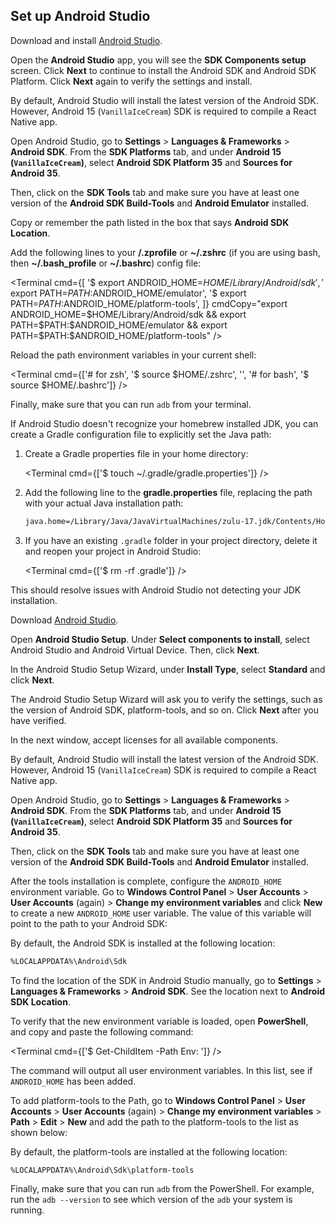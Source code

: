 
## Set up Android Studio

<Tabs>

<Tab label="macOS">

<Step label="1">

Download and install [Android Studio](https://developer.android.com/studio).

</Step>

<Step label="2">

Open the **Android Studio** app, you will see the **SDK Components setup** screen. Click **Next** to continue to install the Android SDK and Android SDK Platform. Click **Next** again to verify the settings and install.

<ContentSpotlight
  alt="Android Studio SDK Components setup"
  src="/static/images/android-studio/sdk-components-setup.png"
  className="max-w-[540px]"
/>

</Step>

<Step label="3">

By default, Android Studio will install the latest version of the Android SDK. However, Android 15 (`VanillaIceCream`) SDK is required to compile a React Native app.

Open Android Studio, go to **Settings** &gt; **Languages & Frameworks** &gt; **Android SDK**. From the **SDK Platforms** tab, and under **Android 15 (`VanillaIceCream`)**, select **Android SDK Platform 35** and **Sources for Android 35**.

<ContentSpotlight
  alt="Android SDK Platforms"
  src="/static/images/android-studio/sdk-platforms.png"
  className="max-w-[640px]"
/>

</Step>

<Step label="4">

Then, click on the **SDK Tools** tab and make sure you have at least one version of the **Android SDK Build-Tools** and **Android Emulator** installed.

<ContentSpotlight
  alt="Android SDK build tools."
  src="/static/images/android-studio/build-tools.png"
  className="max-w-[640px]"
/>

</Step>

<Step label="5">

Copy or remember the path listed in the box that says **Android SDK Location**.

<ContentSpotlight
  alt="Android SDK location"
  src="/static/images/android-studio/sdk-location.png"
  className="max-w-[640px]"
/>
</Step>

<Step label="6">

Add the following lines to your **/.zprofile** or **~/.zshrc** (if you are using bash, then **~/.bash_profile** or **~/.bashrc**) config file:

<Terminal
  cmd={[
    '$ export ANDROID_HOME=$HOME/Library/Android/sdk',
    '$ export PATH=$PATH:$ANDROID_HOME/emulator',
    '$ export PATH=$PATH:$ANDROID_HOME/platform-tools',
  ]}
  cmdCopy="export ANDROID_HOME=$HOME/Library/Android/sdk && export PATH=$PATH:$ANDROID_HOME/emulator && export PATH=$PATH:$ANDROID_HOME/platform-tools"
/>

</Step>

<Step label="7">

Reload the path environment variables in your current shell:

<Terminal
  cmd={['# for zsh', '$ source $HOME/.zshrc', '', '# for bash', '$ source $HOME/.bashrc']}
/>

</Step>

<Step label="8">

Finally, make sure that you can run `adb` from your terminal.

<Collapsible summary="Troubleshooting: Android Studio not recognizing JDK">

If Android Studio doesn't recognize your homebrew installed JDK, you can create a Gradle configuration file to explicitly set the Java path:

1.  Create a Gradle properties file in your home directory:

    <Terminal cmd={['$ touch ~/.gradle/gradle.properties']} />

2.  Add the following line to the **gradle.properties** file, replacing the path with your actual Java installation path:

    ```bash gradle.properties
    java.home=/Library/Java/JavaVirtualMachines/zulu-17.jdk/Contents/Home
    ```

3.  If you have an existing `.gradle` folder in your project directory, delete it and reopen your project in Android Studio:

    <Terminal cmd={['$ rm -rf .gradle']} />

This should resolve issues with Android Studio not detecting your JDK installation.

</Collapsible>

</Step>

</Tab>

<Tab label="Windows">

<Step label="1">

Download [Android Studio](https://developer.android.com/studio).

</Step>

<Step label="2">

Open **Android Studio Setup**. Under **Select components to install**, select Android Studio and Android Virtual Device. Then, click **Next**.

</Step>

<Step label="3">

In the Android Studio Setup Wizard, under **Install Type**, select **Standard** and click **Next**.

<ContentSpotlight
  alt="Android Studio Setup Wizard asks for the type of installation."
  src="/static/images/android-studio/windows-install-type.png"
  className="max-w-[600px]"
/>

</Step>

<Step label="4">

The Android Studio Setup Wizard will ask you to verify the settings, such as the version of Android SDK, platform-tools, and so on. Click **Next** after you have verified.

</Step>

<Step label="5">

In the next window, accept licenses for all available components.

<ContentSpotlight
  alt="Android Studio Setup Wizard asks to accept various licenses to install the tools."
  src="/static/images/android-studio/windows-licenses.png"
  className="max-w-[600px]"
/>

</Step>

<Step label="6">

By default, Android Studio will install the latest version of the Android SDK. However, Android 15 (`VanillaIceCream`) SDK is required to compile a React Native app.

Open Android Studio, go to **Settings** &gt; **Languages & Frameworks** &gt; **Android SDK**. From the **SDK Platforms** tab, and under **Android 15 (`VanillaIceCream`)**, select **Android SDK Platform 35** and **Sources for Android 35**.

<ContentSpotlight
  alt="Android SDK Platforms"
  src="/static/images/android-studio/windows-sdk-platforms.png"
  className="max-w-[640px]"
/>

</Step>

<Step label="7">

Then, click on the **SDK Tools** tab and make sure you have at least one version of the **Android SDK Build-Tools** and **Android Emulator** installed.

<ContentSpotlight
  alt="Android SDK build tools"
  src="/static/images/android-studio/windows-build-tools.png"
  className="max-w-[640px]"
/>

</Step>

<Step label="8">

After the tools installation is complete, configure the `ANDROID_HOME` environment variable. Go to **Windows Control Panel** > **User Accounts** > **User Accounts** (again) > **Change my environment variables** and click **New** to create a new `ANDROID_HOME` user variable. The value of this variable will point to the path to your Android SDK:

<ContentSpotlight
  alt="Setting up ANDROID_HOME user variable."
  src="/static/images/android-studio/windows-android-home-variable.png"
  className="max-w-[480px]"
/>

<Collapsible summary="How to find installed SDK location?">

By default, the Android SDK is installed at the following location:

```bash
%LOCALAPPDATA%\Android\Sdk
```

To find the location of the SDK in Android Studio manually, go to **Settings** > **Languages & Frameworks** > **Android SDK**. See the location next to **Android SDK Location**.

<ContentSpotlight
  alt="Android SDK location in Android Studio Settings."
  src="/static/images/android-studio/windows-android-sdk-location.png"
  className="max-w-[400px]"
/>

</Collapsible>

</Step>

<Step label="9">

To verify that the new environment variable is loaded, open **PowerShell**, and copy and paste the following command:

<Terminal cmd={['$ Get-ChildItem -Path Env: ']} />

The command will output all user environment variables. In this list, see if `ANDROID_HOME` has been added.

</Step>

<Step label="10">

To add platform-tools to the Path, go to **Windows Control Panel** > **User Accounts** > **User Accounts** (again) > **Change my environment variables** > **Path** > **Edit** > **New** and add the path to the platform-tools to the list as shown below:

<ContentSpotlight
  alt="Setting up platform-tools user variable."
  src="/static/images/android-studio/windows-platform-tools-path.png"
  className="max-w-[480px]"
/>

<Collapsible summary="How to find installed platform-tools location">

By default, the platform-tools are installed at the following location:

```bash
%LOCALAPPDATA%\Android\Sdk\platform-tools
```

</Collapsible>

</Step>

<Step label="11">

Finally, make sure that you can run `adb` from the PowerShell. For example, run the `adb --version` to see which version of the `adb` your system is running.

</Step>

</Tab>

</Tabs>

